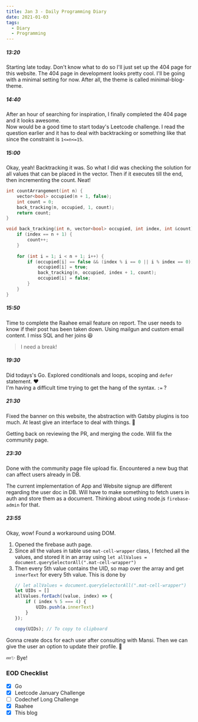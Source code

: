 ```yaml
---
title: Jan 3 - Daily Programming Diary
date: 2021-01-03
tags:
  - Diary
  - Programming
---
```


##### 13:20
Starting late today. Don't know what to do so I'll just set up the 404 page for this website. The 404 page in development looks pretty cool. I'll be going with a minimal setting for now. After all, the theme is called minimal-blog-theme.

##### 14:40
After an hour of searching for inspiration, I finally completed the 404 page and it looks awesome.  
Now would be a good time to start today's Leetcode challenge. I read the question earlier and it has to deal with backtracking or something like that since the constraint is `1<=n<=15`.

##### 15:00
Okay, yeah! Backtracking it was. So what I did was checking the solution for all values that can be placed in the vector. Then if it executes till the end, then incrementing the count. Neat!

```cpp
int countArrangement(int n) {
    vector<bool> occupied(n + 1, false);
    int count = 0;
    back_tracking(n, occupied, 1, count);
    return count;
}

void back_tracking(int n, vector<bool> occupied, int index, int &count) {
    if (index == n + 1) {
        count++;
    }
    
    for (int i = 1; i < n + 1; i++) {
        if (occupied[i] == false && (index % i == 0 || i % index == 0)) {
            occupied[i] = true;
            back_tracking(n, occupied, index + 1, count);
            occupied[i] = false;
        }
    }
}
```

##### 15:50
Time to complete the Raahee email feature on report. The user needs to know if their post has been taken down. Using mailgun and custom email content. 
I miss SQL and her joins 😆

> I need a break!

##### 19:30
Did todays's Go. Explored conditionals and loops, scoping and `defer` statement. ❤️  
I'm having a difficult time trying to get the hang of the syntax. `:=` ?

##### 21:30
Fixed the banner on this website, the abstraction with Gatsby plugins is too much. At least give an interface to deal with things. 😤

Getting back on reviewing the PR, and merging the code. Will fix the community page.

##### 23:30
Done with the community page file upload fix. Encountered a new bug that can affect users already in DB.

The current implementation of App and Website signup are different regarding the user doc in DB. Will have to make something to fetch users in auth and store them as a document. Thinking about using node.js `firebase-admin` for that.

##### 23:55
Okay, wow! Found a workaround using DOM.  

1. Opened the firebase auth page.
2. Since all the values in table use `mat-cell-wrapper` class, I fetched all the values, and stored it in an array using `let allValues = document.querySelectorAll(".mat-cell-wrapper")`
3. Then every 5th value contains the UID, so map over the array and get `innerText` for every 5th value. This is done by 
    ```js
    // let allValues = document.querySelectorAll(".mat-cell-wrapper")
    let UIDs = []
    allValues.forEach((value, index) => {
        if ( index % 5 === 4) {
            UIDs.push(a.innerText)
        }
    });

    copy(UIDs); // To copy to clipboard
    ```

Gonna create docs for each user after consulting with Mansi. Then we can give the user an option to update their profile. 🎉

💤✨ Bye!

### EOD Checklist
- [x] Go
- [x] Leetcode January Challenge
- [ ] Codechef Long Challenge
- [x] Raahee
- [x] This blog 